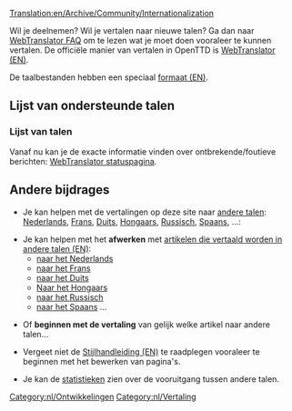 [[Translation:en/Archive/Community/Internationalization]]


Wil je deelnemen? Wil je vertalen naar nieuwe talen? Ga dan naar [http://translator.openttd.org/nl/faq WebTranslator FAQ] om te lezen wat je moet doen vooraleer te kunnen vertalen. De officiële manier van vertalen in OpenTTD is [[en/Archive/Development/WebTranslator3|WebTranslator (EN)]].

De taalbestanden hebben een speciaal [[en/Archive/Source/OpenTTDDevBlackBook/Format of langfiles|formaat (EN)]].

=='''Lijst van ondersteunde talen'''==

==='''Lijst van talen'''===
Vanaf nu kan je de exacte informatie vinden over ontbrekende/foutieve berichten:
[http://translator.openttd.org/status WebTranslator statuspagina].

=='''Andere bijdrages'''==
* Je kan helpen met de vertalingen op deze site naar [[:Category:en/Articles in other languages|andere talen]]: [[nl/Main Page|Nederlands]], [[fr/Main Page|Frans]], [[de/Main Page|Duits]], [[hu/Main Page|Hongaars]], [[ru/Main Page|Russisch]], [[es/Main Page|Spaans]], ...:

* Je kan helpen met het '''afwerken''' met [[en/Articles are being translated into other languages|artikelen die vertaald worden in andere talen (EN)]]:
**[[:Category:nl/Artikelen die worden vertaald|naar het Nederlands]]
**[[:Category:fr/À traduire en français|naar het Frans]]
**[[:Category:de/Artikel, welche in die deutsche Sprache übersetzt werden|naar het Duits]]
**[[:Category:hu/Fordításban|Naar het Hongaars]]
**[[:Category:ru/Статьи, которые в настоящее время переводятся на русский язык|naar het Russisch]]
**[[:Category:es/Artículos que se están traduciendo al español|naar het Spaans]] ...

* Of '''beginnen met de vertaling''' van gelijk welke artikel naar andere talen...

*Vergeet niet de [[en/Wiki/Manual of Style#non-english-pages|Stijlhandleiding (EN)]] te raadplegen vooraleer te beginnen met het bewerken van pagina's.

*Je kan de [[:Category:en/Other languages|statistieken]] zien over de vooruitgang tussen andere talen.

[[Category:nl/Ontwikkelingen]][[Category:nl/Vertaling]]